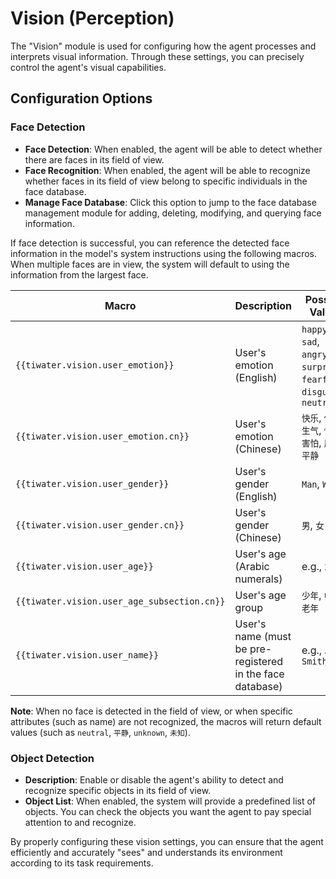# Vision (Perception)

The "Vision" module is used for configuring how the agent processes and interprets visual information. Through these settings, you can precisely control the agent's visual capabilities.

## Configuration Options

### Face Detection

- **Face Detection**: When enabled, the agent will be able to detect whether there are faces in its field of view.
- **Face Recognition**: When enabled, the agent will be able to recognize whether faces in its field of view belong to specific individuals in the face database.
- **Manage Face Database**: Click this option to jump to the face database management module for adding, deleting, modifying, and querying face information.

If face detection is successful, you can reference the detected face information in the model's system instructions using the following macros. When multiple faces are in view, the system will default to using the information from the largest face.

| Macro                               | Description                                                        | Possible Values                                                 |
| ------------------------------------ | ------------------------------------------------------------------ | --------------------------------------------------------------- |
| `{{tiwater.vision.user_emotion}}`      | User's emotion (English)                                           | `happy`, `sad`, `angry`, `surprised`, `fearful`, `disgusted`, `neutral` |
| `{{tiwater.vision.user_emotion.cn}}`   | User's emotion (Chinese)                                           | `快乐`, `伤心`, `生气`, `惊讶`, `害怕`, `厌恶`, `平静`             |
| `{{tiwater.vision.user_gender}}`       | User's gender (English)                                            | `Man`, `Woman`                                                  |
| `{{tiwater.vision.user_gender.cn}}`    | User's gender (Chinese)                                            | `男`, `女`                                                      |
| `{{tiwater.vision.user_age}}`          | User's age (Arabic numerals)                                       | e.g., `28`                                                      |
| `{{tiwater.vision.user_age_subsection.cn}}` | User's age group                                                   | `少年`, `中年`, `老年`                                          |
| `{{tiwater.vision.user_name}}`         | User's name (must be pre-registered in the face database)         | e.g., `John Smith`                                              |

**Note**: When no face is detected in the field of view, or when specific attributes (such as name) are not recognized, the macros will return default values (such as `neutral`, `平静`, `unknown`, `未知`).

### Object Detection

- **Description**: Enable or disable the agent's ability to detect and recognize specific objects in its field of view.
- **Object List**: When enabled, the system will provide a predefined list of objects. You can check the objects you want the agent to pay special attention to and recognize.

By properly configuring these vision settings, you can ensure that the agent efficiently and accurately "sees" and understands its environment according to its task requirements.
